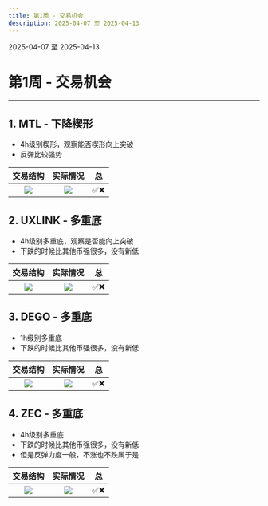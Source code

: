 ```yaml
---
title: 第1周 - 交易机会
description: 2025-04-07 至 2025-04-13
---
```



<Aside type="note" title="日期">
  2025-04-07 至 2025-04-13
</Aside>

# 第1周 - 交易机会

---

## 1. MTL - 下降楔形
- 4h级别楔形，观察能否楔形向上突破
- 反弹比较强势

| **交易结构** | **实际情况** | **总** |
|:-----------:|:------------:|:------------:|
| ![](https://wikijs.s3.bitiful.net/web/20250409232449461.png) | ![](https://wikijs.s3.bitiful.net/web/20250409235208133.png) |✅❌|

## 2. UXLINK - 多重底 
- 4h级别多重底，观察是否能向上突破
- 下跌的时候比其他币强很多，没有新低

| **交易结构** | **实际情况** | **总** |
|:-----------:|:------------:|:------------:|
| ![](https://wikijs.s3.bitiful.net/web/20250409233946938.png) | ![](https://wikijs.s3.bitiful.net/web/20250409235208133.png) |✅❌|

## 3. DEGO - 多重底 
- 1h级别多重底
- 下跌的时候比其他币强很多，没有新低

| **交易结构** | **实际情况** | **总** |
|:-----------:|:------------:|:------------:|
| ![](https://wikijs.s3.bitiful.net/web/20250409234535471.png) | ![](https://wikijs.s3.bitiful.net/web/20250409235208133.png)|✅❌|

## 4. ZEC - 多重底 
- 4h级别多重底
- 下跌的时候比其他币强很多，没有新低
- 但是反弹力度一般，不涨也不跌属于是

| **交易结构** | **实际情况** | **总** |
|:-----------:|:------------:|:------------:|
| ![](https://wikijs.s3.bitiful.net/web/20250409234805164.png) | ![](https://wikijs.s3.bitiful.net/web/20250409235208133.png) |✅❌| 